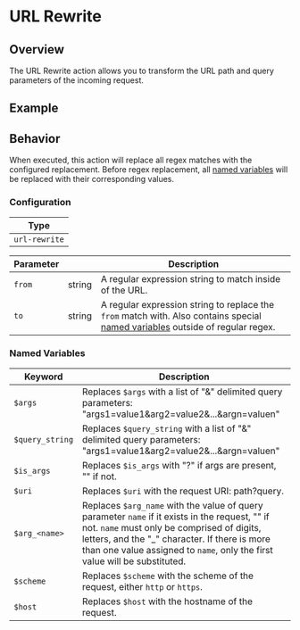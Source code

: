 
# URL Rewrite

## Overview

The URL Rewrite action allows you to transform the URL path and query parameters of the incoming request.

## Example

<ExampleHTTP />

## Behavior

When executed, this action will replace all regex matches with the configured replacement. Before regex replacement, all [named variables](#named-variables)
will be replaced with their corresponding values.

### Configuration

| Type          |
| ------------- |
| `url-rewrite` |

| Parameter | &nbsp; | Description                                                                                                                                       |
| --------- | ------ | ------------------------------------------------------------------------------------------------------------------------------------------------- |
| `from`    | string | A regular expression string to match inside of the URL.                                                                                           |
| `to`      | string | A regular expression string to replace the `from` match with. Also contains special [named variables](#named-variables) outside of regular regex. |

### Named Variables

| Keyword         | Description                                                                                                                                                                                                                                                                   |
| --------------- | ----------------------------------------------------------------------------------------------------------------------------------------------------------------------------------------------------------------------------------------------------------------------------- |
| `$args`         | Replaces `$args` with a list of "&" delimited query parameters: "args1=value1&arg2=value2&...&argn=valuen"                                                                                                                                                                    |
| `$query_string` | Replaces `$query_string` with a list of "&" delimited query parameters: "args1=value1&arg2=value2&...&argn=valuen"                                                                                                                                                            |
| `$is_args`      | Replaces `$is_args` with "?" if args are present, "" if not.                                                                                                                                                                                                                  |
| `$uri`          | Replaces `$uri` with the request URI: path?query.                                                                                                                                                                                                                             |
| `$arg_<name>`   | Replaces `$arg_name` with the value of query parameter `name` if it exists in the request, "" if not. `name` must only be comprised of digits, letters, and the "\_" character. If there is more than one value assigned to `name`, only the first value will be substituted. |
| `$scheme`       | Replaces `$scheme` with the scheme of the request, either `http` or `https`.                                                                                                                                                                                                  |
| `$host`         | Replaces `$host` with the hostname of the request.                                                                                                                                                                                                                            |
